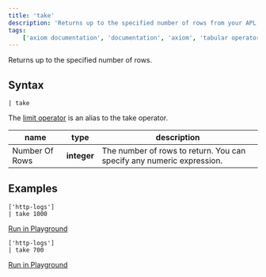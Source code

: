 ```yaml
---
title: 'take'
description: 'Returns up to the specified number of rows from your APL query.'
tags:
    ['axiom documentation', 'documentation', 'axiom', 'tabular operators', 'take']
---
```


Returns up to the specified number of rows.

## Syntax

```kusto
| take
```

The [limit operator](/docs/apl/tabular-operators/limit-operator) is an alias to the take operator.

| **name**     | **type**  | **description**                                                       |
| ------------ | --------- | --------------------------------------------------------------------- |
| Number Of Rows | **integer** | The number of rows to return. You can specify any numeric expression. |

## Examples

```kusto
['http-logs']
| take 1000
```

[Run in Playground](https://play.axiom.co/axiom-play-qf1k/explorer?initForm=%7B%22apl%22%3A%22%5B%27sample-http-logs%27%5D%5Cn%7C%20take%201000%22%2C%22queryOptions%22%3A%7B%22quickRange%22%3A%2230d%22%7D%7D)

```kusto
['http-logs']
| take 700
```

[Run in Playground](https://play.axiom.co/axiom-play-qf1k/explorer?initForm=%7B%22apl%22%3A%22%5B%27sample-http-logs%27%5D%5Cn%7C%20take%20700%22%2C%22queryOptions%22%3A%7B%22quickRange%22%3A%2230d%22%7D%7D)
